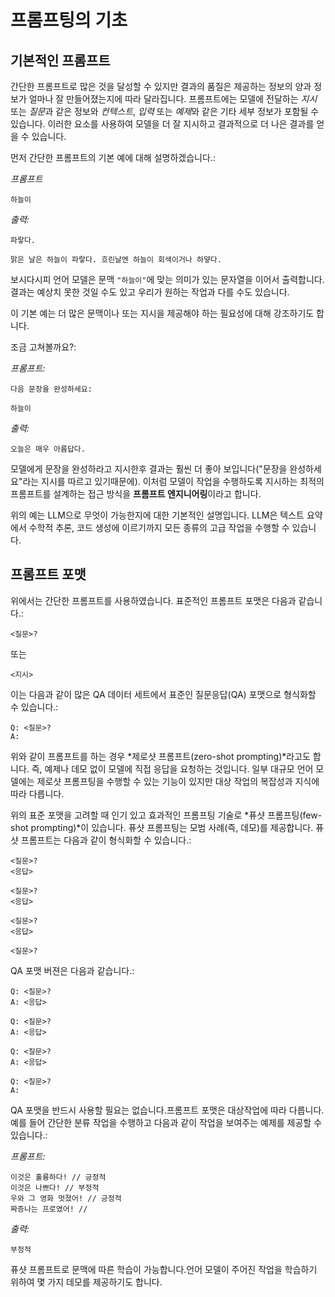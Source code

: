 # 프롬프팅의 기초

## 기본적인 프롬프트

간단한 프롬프트로 많은 것을 달성할 수 있지만 결과의 품질은 제공하는 정보의 양과 정보가 얼마나 잘 만들어졌는지에 따라 달라집니다. 프롬프트에는 모델에 전달하는 *지시* 또는 *질문*과 같은 정보와 *컨텍스트*, *입력* 또는 *예제*와 같은 기타 세부 정보가 포함될 수 있습니다. 이러한 요소를 사용하여 모델을 더 잘 지시하고 결과적으로 더 나은 결과를 얻을 수 있습니다.

먼저 간단한 프롬프트의 기본 예에 대해 설명하겠습니다.:

*프롬프트*
```
하늘이
```

*출력:*
```
파랗다.

맑은 날은 하늘이 파랗다. 흐린날엔 하늘이 회색이거나 하얗다.
```

보시다시피 언어 모델은 문맥 `"하늘이"`에 맞는 의미가 있는 문자열을 이어서 출력합니다. 결과는 예상치 못한 것일 수도 있고 우리가 원하는 작업과 다를 수도 있습니다.

이 기본 예는 더 많은 문맥이나 또는 지시을 제공해야 하는 필요성에 대해 강조하기도 합니다.

조금 고쳐볼까요?:

*프롬프트:*
```
다음 문장을 완성하세요: 

하늘이
```

*출력:*

```
오늘은 매우 아름답다.
```

모델에게 문장을 완성하라고 지시한후 결과는 훨씬 더 좋아 보입니다("문장을 완성하세요"라는 지시를 따르고 있기때문에). 이처럼 모델이 작업을 수행하도록 지시하는 최적의 프롬프트를 설계하는 접근 방식을 **프롬프트 엔지니어링**이라고 합니다.

위의 예는 LLM으로 무엇이 가능한지에 대한 기본적인 설명입니다. LLM은 텍스트 요약에서 수학적 추론, 코드 생성에 이르기까지 모든 종류의 고급 작업을 수행할 수 있습니다.


## 프롬프트 포맷

위에서는 간단한 프롬프트를 사용하였습니다. 표준적인 프롬프트 포맷은 다음과 같습니다.:

```
<질문>?
```

또는 

```
<지시>
```
 
이는 다음과 같이 많은 QA 데이터 세트에서 표준인 질문응답(QA) 포맷으로 형식화할 수 있습니다.:

```
Q: <질문>?
A: 
```

위와 같이 프롬프트를 하는 경우 *제로샷 프롬프트(zero-shot prompting)*라고도 합니다. 즉, 예제나 데모 없이 모델에 직접 응답을 요청하는 것입니다. 일부 대규모 언어 모델에는 제로샷 프롬프팅을 수행할 수 있는 기능이 있지만 대상 작업의 복잡성과 지식에 따라 다릅니다.

위의 표준 포맷을 고려할 때 인기 있고 효과적인 프롬프팅 기술로 *퓨샷 프롬프팅(few-shot prompting)*이 있습니다. 퓨샷 프롬프팅는 모범 사례(즉, 데모)를 제공합니다. 
퓨샷 프롬프트는 다음과 같이 형식화할 수 있습니다.:

```
<질문>?
<응답>

<질문>?
<응답>

<질문>?
<응답>

<질문>?

```

QA 포맷 버젼은 다음과 같습니다.:

```
Q: <질문>?
A: <응답>

Q: <질문>?
A: <응답>

Q: <질문>?
A: <응답>

Q: <질문>?
A:
```

QA 포맷을 반드시 사용할 필요는 없습니다.프롬프트 포맷은 대상작업에 따라 다릅니다. 예를 들어 간단한 분류 작업을 수행하고 다음과 같이 작업을 보여주는 예제를 제공할 수 있습니다.:

*프롬프트:*
```
이것은 훌륭하다! // 긍정적
이것은 나쁘다! // 부정적
우와 그 영화 멋졌어! // 긍정적
짜증나는 프로였어! //
```

*출력:*
```
부정적
```

퓨샷 프롬프트로 문맥에 따른 학습이 가능합니다.언어 모델이 주어진 작업을 학습하기 위하여 몇 가지 데모를 제공하기도 합니다.